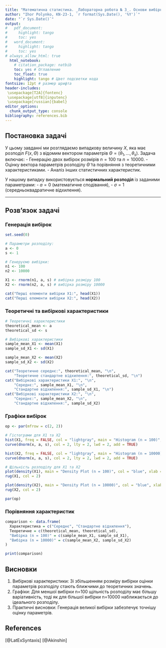 ```yaml
---
title: "Математична статистика. _Лабораторна робота № 3_. Основи вибіркового методу"
author: "Ihor Polynko, KN-23-1, `r format(Sys.Date(), '%Y')`"
date: "`r Sys.Date()`"
output:
#   pdf_document:
#     highlight: tango
#     toc: yes
#   word_document:
#     highlight: tango
#     toc: yes
# always_allow_html: true
  html_notebook:
    # citation_package: natbib
    toc: yes # Оглавление
    toc_float: true
    highlight: tango # Цвет подсветки кода
fontsize: 12pt # размер шрифта
header-includes:
 \usepackage[T2A]{fontenc}
 \usepackage[utf8]{inputenc}
 \usepackage[russian]{babel}
editor_options: 
  chunk_output_type: console
bibliography: references.bib
---
```


## Постановка задачі

У цьому завданні ми розглядаємо випадкову величину $X$, яка має розподіл $F(x, \Theta)$ з відомим вектором параметрів $\Theta = (\theta_1, \ldots, \theta_s)$. Задача включає:
- Генерацію двох вибірок розмірів $n = 100$ та $n = 10000$.
- Оцінку вектора параметрів розподілу $\tilde{\Theta}$ та порівняння з теоретичними характеристиками.
- Аналіз інших статистичних характеристик.

У нашому випадку використовується **нормальний розподіл** із заданими параметрами: 
- $a = 0$ (математичне сподівання),
- $\sigma = 1$ (середньоквадратичне відхилення).

---

## Розв’язок задачі

### Генерація вибірок

```r
set.seed(0)

# Параметри розподілу:
a <- 0
s <- 1

# Генеруємо вибірки:
n1 <- 100
n2 <- 10000

X1 <- rnorm(n1, a, s) # вибірка розміру 100
X2 <- rnorm(n2, a, s) # вибірка розміру 10000

cat("Перші елементи вибірки X1:", head(X1))
cat("Перші елементи вибірки X2:", head(X2))
```

### Теоретичні та вибіркові характеристики
```r
# Теоретичні характеристики
theoretical_mean <- a
theoretical_sd <- s

# Вибіркові характеристики
sample_mean_X1 <- mean(X1)
sample_sd_X1 <- sd(X1)

sample_mean_X2 <- mean(X2)
sample_sd_X2 <- sd(X2)

cat("Теоретичне середнє:", theoretical_mean, "\n",
    "Теоретичне стандартне відхилення:", theoretical_sd, "\n")
cat("Вибіркові характеристики X1:", "\n",
    "Середнє:", sample_mean_X1, "\n",
    "Стандартне відхилення:", sample_sd_X1, "\n")
cat("Вибіркові характеристики X2:", "\n",
    "Середнє:", sample_mean_X2, "\n",
    "Стандартне відхилення:", sample_sd_X2)
```

### Графіки вибірок
```r
op <- par(mfrow = c(2, 2))

# Гістограми для X1 та X2
hist(X1, freq = FALSE, col = "lightgray", main = "Histogram (n = 100)", border = 4)
curve(dnorm(x, a, s), col = 2, lty = 2, lwd = 2, add = TRUE)

hist(X2, freq = FALSE, col = "lightgray", main = "Histogram (n = 10000)", border = 4)
curve(dnorm(x, a, s), col = 2, lty = 2, lwd = 2, add = TRUE)

# Щільність розподілу для X1 та X2
plot(density(X1), main = "Density Plot (n = 100)", col = "blue", xlab = "X")
rug(X1, col = 2)

plot(density(X2), main = "Density Plot (n = 10000)", col = "blue", xlab = "X")
rug(X2, col = 2)

par(op)
```

### Порівняння характеристик
```r
comparison <- data.frame(
  Характеристика = c("Середнє", "Стандартне відхилення"),
  Теоретичне = c(theoretical_mean, theoretical_sd),
  "Вибірка (n = 100)" = c(sample_mean_X1, sample_sd_X1),
  "Вибірка (n = 10000)" = c(sample_mean_X2, sample_sd_X2)
)

print(comparison)
```

## Висновки
1. Вибіркові характеристики: Зі збільшенням розміру вибірки оцінки параметрів розподілу стають ближчими до теоретичних значень.
2. Графіки: Для меншої вибірки n=100 щільність розподілу має більшу варіативність, тоді як для більшої вибірки n=10000 наближається до ідеального розподілу.
3. Практичні висновки: Генерація великої вибірки забезпечує точнішу оцінку параметрів.



## References
[@LatExSyntaxis]
[@Akinshin]